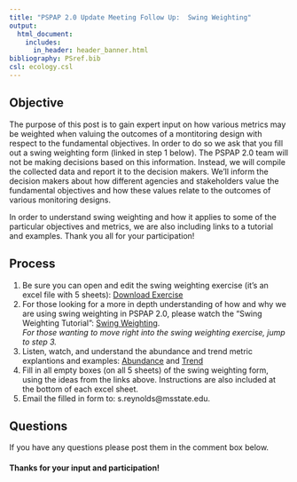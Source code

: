 ```yaml
---
title: "PSPAP 2.0 Update Meeting Follow Up:  Swing Weighting"
output: 
  html_document:
    includes:
      in_header: header_banner.html 
bibliography: PSref.bib
csl: ecology.csl  
---
```

  
<!--
rmarkdown::render_site("2018-02-11-swing-weighting.Rmd")# build website
-->


## Objective
The purpose of this post is to gain expert input on how various metrics may be weighted when valuing the outcomes of a montitoring design with respect to the fundamental objectives.  In order to do so we ask that you fill out a swing weighting form (linked in step 1 below). The PSPAP 2.0 team will not be making decisions based on this information.  Instead, we will compile the collected data and report it to the decision makers. We'll inform the decision makers about how different agencies and stakeholders value the fundamental objectives and how these values relate to the outcomes of various monitoring designs.     

In order to understand swing weighting and how it applies to some of the particular objectives and metrics, we are also including links to a tutorial and examples. Thank you all for your participation! 


## Process
1. Be sure you can open and edit the swing weighting exercise (it's an excel file with 5 sheets): [Download Exercise](swing-weighting-exercise-draft.xlsx) 
1. For those looking for a more in depth understanding of how and why we are using swing weighting in PSPAP 2.0, please watch the  "Swing Weighting Tutorial":   [Swing Weighting](https://www.youtube.com/watch?v=v2nVRkpmWQY).  
*For those wanting to move right into the swing weighting exercise, jump to step 3.*
2. Listen, watch, and understand the abundance and trend metric explantions and examples:  [Abundance](https://www.youtube.com/watch?v=UKX0Uw7Ta0A)   and   [Trend](https://www.youtube.com/watch?v=LPbdE_dK1vk)
3. Fill in all empty boxes (on all 5 sheets) of the swing weighting form, using the ideas from the links above. Instructions are also included at the bottom of each excel sheet. 
4. Email the filled in form to: s.reynolds@msstate.edu.


## Questions
If you have any questions please post them in the comment box below. 


#### Thanks for your input and participation!

<!--
## Videos
### Swing Weighting
<iframe width="560" height="315" src="https://www.youtube.com/watch?v=57XeTdCEH7E" frameborder="0" allowfullscreen></iframe>

### Abundance
<iframe width="560" height="315" src="https://www.youtube.com/watch?v=UKX0Uw7Ta0A" frameborder="0" allowfullscreen></iframe>

### Trend
<iframe width="560" height="315" src="https://www.youtube.com/watch?v=LPbdE_dK1vk" frameborder="0" allowfullscreen></iframe>
-->

  
